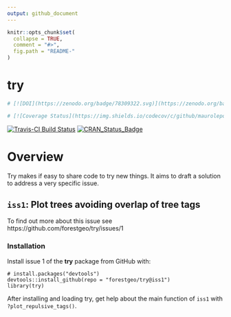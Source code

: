 ```yaml
---
output: github_document
---
```


<!-- Don't edit README.md; instead, edit README.Rmd -->

```r
knitr::opts_chunk$set(
  collapse = TRUE,
  comment = "#>",
  fig.path = "README-"
)
```

# try

```r
# [![DOI](https://zenodo.org/badge/78309322.svg)](https://zenodo.org/badge/latestdoi/78309322)

# [![Coverage Status](https://img.shields.io/codecov/c/github/maurolepore/try/master.svg)](https://codecov.io/github/maurolepore/try?branch=master)
```

[![Travis-CI Build Status](https://travis-ci.org/maurolepore/try.svg?branch=master)](https://travis-ci.org/maurolepore/try)
[![CRAN_Status_Badge](http://www.r-pkg.org/badges/version/try)](https://cran.r-project.org/package=try)

# Overview

Try makes if  easy to share code to try new things. It aims to draft a solution to address a very specific issue.

## `iss1`: Plot trees avoiding overlap of tree tags

To find out more about this issue see https://github.com/forestgeo/try/issues/1

### Installation

Install issue 1 of the __try__ package from GitHub with:

```
# install.packages("devtools")
devtools::install_github(repo = "forestgeo/try@iss1")
library(try)
```

After installing and loading try, get help about the main function of `iss1` with `?plot_repulsive_tags()`.
